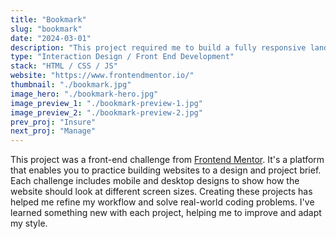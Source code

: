 ```yaml
---
title: "Bookmark"
slug: "bookmark"
date: "2024-03-01"
description: "This project required me to build a fully responsive landing page to the designs provided. I used HTML5, along with CSS Grid and JavaScript for the areas that required interactivity, such as the features section."
type: "Interaction Design / Front End Development"
stack: "HTML / CSS / JS"
website: "https://www.frontendmentor.io/"
thumbnail: "./bookmark.jpg"
image_hero: "./bookmark-hero.jpg"
image_preview_1: "./bookmark-preview-1.jpg"
image_preview_2: "./bookmark-preview-2.jpg"
prev_proj: "Insure"
next_proj: "Manage"
---
```


This project was a front-end challenge from <a href="https://www.frontendmentor.io/" target="_blank">Frontend Mentor</a>. It's a platform that enables you to practice building websites to a design and project brief. Each challenge includes mobile and desktop designs to show how the website should look at different screen sizes. Creating these projects has helped me refine my workflow and solve real-world coding problems. I've learned something new with each project, helping me to improve and adapt my style.
